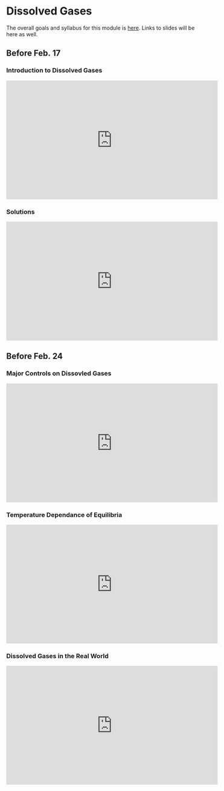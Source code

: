 

# Dissolved Gases


The overall goals and syllabus for this module is 
[here](https://docs.google.com/document/d/1Qc0Geoz8PoM1shc1DRdX7-ztTUUg9tB-FiW1D5u7EDI/edit?usp=sharing). Links to slides will be here as well.


## Before Feb. 17

### Introduction to Dissolved Gases

<iframe width="560" height="315" src="https://www.youtube.com/embed/eWQsd6j-VvQ" frameborder="0" allow="accelerometer; autoplay; clipboard-write; encrypted-media; gyroscope; picture-in-picture" allowfullscreen></iframe>

### Solutions

<iframe width="560" height="315" src="https://www.youtube.com/embed/9h2f1Bjr0p4" frameborder="0" allow="accelerometer; autoplay; clipboard-write; encrypted-media; gyroscope; picture-in-picture" allowfullscreen></iframe>

## Before Feb. 24

### Major Controls on Dissovled Gases

<iframe width="560" height="315" src="https://www.youtube.com/embed/0DnIL_MChJ0" frameborder="0" allow="accelerometer; autoplay; clipboard-write; encrypted-media; gyroscope; picture-in-picture" allowfullscreen></iframe>

### Temperature Dependance of Equilibria

<iframe width="560" height="315" src="https://www.youtube.com/embed/Y-87JJgBzEQ" frameborder="0" allow="accelerometer; autoplay; clipboard-write; encrypted-media; gyroscope; picture-in-picture" allowfullscreen></iframe>

### Dissolved Gases in the Real World

<iframe width="560" height="315" src="https://www.youtube.com/embed/fznr-SQ8ovY" frameborder="0" allow="accelerometer; autoplay; clipboard-write; encrypted-media; gyroscope; picture-in-picture" allowfullscreen></iframe>

